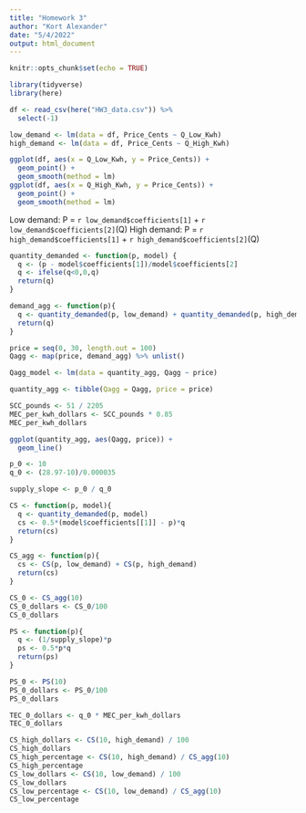 ```yaml
---
title: "Homework 3"
author: "Kort Alexander"
date: "5/4/2022"
output: html_document
---
```


```r
knitr::opts_chunk$set(echo = TRUE)

library(tidyverse)
library(here)
```

```r
df <- read_csv(here("HW3_data.csv")) %>% 
  select(-1)
```

```r
low_demand <- lm(data = df, Price_Cents ~ Q_Low_Kwh)
high_demand <- lm(data = df, Price_Cents ~ Q_High_Kwh)

ggplot(df, aes(x = Q_Low_Kwh, y = Price_Cents)) +
  geom_point() +
  geom_smooth(method = lm)
ggplot(df, aes(x = Q_High_Kwh, y = Price_Cents)) +
  geom_point() +
  geom_smooth(method = lm)
```

Low demand: P = `r low_demand$coefficients[1]` + `r low_demand$coefficients[2]`(Q)
High demand: P = `r high_demand$coefficients[1]` + `r high_demand$coefficients[2]`(Q)

```r
quantity_demanded <- function(p, model) {
  q <- (p - model$coefficients[1])/model$coefficients[2]
  q <- ifelse(q<0,0,q)
  return(q)
}

demand_agg <- function(p){
  q <- quantity_demanded(p, low_demand) + quantity_demanded(p, high_demand)
  return(q)
}

price = seq(0, 30, length.out = 100)
Qagg <- map(price, demand_agg) %>% unlist()

Qagg_model <- lm(data = quantity_agg, Qagg ~ price)

quantity_agg <- tibble(Qagg = Qagg, price = price)

SCC_pounds <- 51 / 2205
MEC_per_kwh_dollars <- SCC_pounds * 0.85
MEC_per_kwh_dollars
```

```r
ggplot(quantity_agg, aes(Qagg, price)) +
  geom_line()
```

```r
p_0 <- 10
q_0 <- (28.97-10)/0.000035

supply_slope <- p_0 / q_0
```

```r
CS <- function(p, model){
  q <- quantity_demanded(p, model)
  cs <- 0.5*(model$coefficients[[1]] - p)*q
  return(cs)
}

CS_agg <- function(p){
  cs <- CS(p, low_demand) + CS(p, high_demand)
  return(cs)
}
```

```r
CS_0 <- CS_agg(10)
CS_0_dollars <- CS_0/100
CS_0_dollars
```

```r
PS <- function(p){
  q <- (1/supply_slope)*p
  ps <- 0.5*p*q
  return(ps)
}
```

```r
PS_0 <- PS(10)
PS_0_dollars <- PS_0/100
PS_0_dollars
```

```r
TEC_0_dollars <- q_0 * MEC_per_kwh_dollars
TEC_0_dollars
```

```r
CS_high_dollars <- CS(10, high_demand) / 100
CS_high_dollars
CS_high_percentage <- CS(10, high_demand) / CS_agg(10)
CS_high_percentage
CS_low_dollars <- CS(10, low_demand) / 100
CS_low_dollars
CS_low_percentage <- CS(10, low_demand) / CS_agg(10)
CS_low_percentage
```


